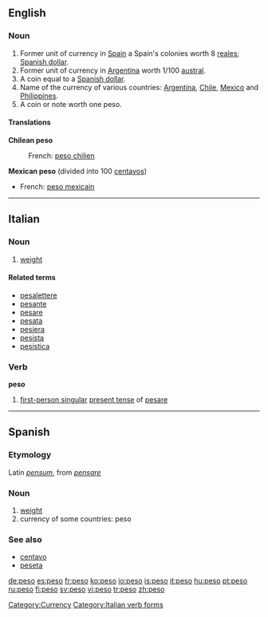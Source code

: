 ==English==

===Noun===
{{en-noun}}

# Former unit of currency in [[Spain]] a Spain's colonies worth 8 [[real|reales]]; [[Spanish dollar]].
# Former unit of currency in [[Argentina]] worth 1/100 [[austral]].
# A coin equal to a [[Spanish dollar]].
# Name of the currency of various countries: [[Argentina]], [[Chile]], [[Mexico]] and [[Philippines]].
# A coin or note worth one peso.

====Translations====
'''Chilean peso'''
: French: [[peso chilien]] {{m}}

'''Mexican peso''' (divided into 100 [[centavo]]s)
* French: [[peso mexicain]] {{m}}

[[Category:Currency]]

----

==Italian==

===Noun===
{{it-noun|pes|m|o|i}}

# [[weight]]

====Related terms====
* [[pesalettere]]
* [[pesante]]
* [[pesare]]
* [[pesata]]
* [[pesiera]]
* [[pesista]]
* [[pesistica]]

===Verb===
'''peso'''

# [[first-person singular]] [[present tense]] of [[pesare]]

[[Category:Italian verb forms]]

----

==Spanish==

===Etymology===
Latin ''[[pensum]]'', from ''[[pensare]]''

===Noun===
{{es-noun-m}}

# [[weight]]
# currency of some countries: peso

===See also===
* [[centavo]] {{m}}
* [[peseta]] {{f}}

[[de:peso]]
[[es:peso]]
[[fr:peso]]
[[ko:peso]]
[[io:peso]]
[[is:peso]]
[[it:peso]]
[[hu:peso]]
[[pt:peso]]
[[ru:peso]]
[[fi:peso]]
[[sv:peso]]
[[vi:peso]]
[[tr:peso]]
[[zh:peso]]